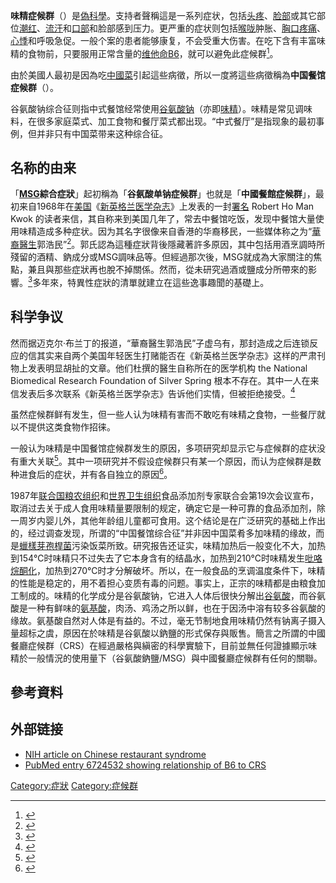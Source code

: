 {{noteTA
|T=zh-hans:味精症候群; zh-hant:味精症候群;
|dt=繁體：味精症候群；简体：味精症候群；
|1=zh-hans:谷氨酸; zh-hant:麩胺酸;
|d1=繁體：麩胺酸；简体：谷氨酸；
}}
{{medical}}
'''味精症候群'''（{{lang|en|MSG symptom complex}}）是[[偽科學|偽科學]]。支持者聲稱這是一系列症状，包括[[头疼|头疼]]、[[脸部|脸部]]或其它部位[[潮红_(生理)|潮红]]、[[流汗|流汗]]和[[口腔|口部]]和脸部感到压力。更严重的症状则包括[[喉咙|喉咙]]肿胀、[[胸口疼痛|胸口疼痛]]、[[心悸|心悸]]和呼吸急促。一般个案的患者能够康复，不会受重大伤害。在吃下含有丰富味精的食物前，只要服用正常含量的[[维他命B6|维他命B6]]，就可以避免此症候群<ref>{{cite journal |last1=Folkers |first1=K |last2=Shizukuishi |first2=S |last3=Willis |first3=R |last4=Scudder |first4=SL |last5=Takemura |first5=K |last6=Longenecker |first6=JB |title=The biochemistry of vitamin B6 is basic to the cause of the Chinese restaurant syndrome. |journal=Hoppe-Seyler's Zeitschrift fur physiologische Chemie |date=1984-03 |volume=365 |issue=3 |pages=405-14 |pmid=6724532 |accessdate=2018-09-05}}</ref>。

由於美國人最初是因為吃[[中國菜|中國菜]]引起這些病徵，所以一度將這些病徵稱為'''中国餐馆症候群'''（{{lang|en|Chinese restaurant syndrome}}）。

谷氨酸钠综合征则指中式餐馆经常使用[[谷氨酸钠|谷氨酸钠]]（亦即[[味精|味精]]）。味精是常见调味料，在很多家庭菜式、加工食物和餐厅菜式都出现。“中式餐厅”是指现象的最初事例，但并非只有中国菜带来这种综合征。

==名称的由来==

「'''[[MSG|MSG]]綜合症狀'''」起初稱為「'''谷氨酸单钠症候群'''」也就是「'''中國餐館症候群'''」，最初来自1968年在[[美国|美国]]《[[新英格兰医学杂志|新英格兰医学杂志]]》上发表的一封[[署名|署名]] Robert Ho Man Kwok 的读者来信，其自称来到美国几年了，常去中餐馆吃饭，发现中餐馆大量使用味精造成多种症状。因为其名字很像来自香港的华裔移民，一些媒体称之为“[[華裔|華裔]][[醫生|醫生]]郭浩民”<ref name="Kowk">{{Cite web |url=http://www.britishchinesefoodculture.org.uk/index.php?option=com_content&view=article&id=116:the-love-hate-affairs-between-msg-a-chinese-food&catid=2:food-for-thought&Itemid=4 |title=存档副本 |accessdate=2019-07-21 |archive-date=2020-03-06 |archive-url=https://web.archive.org/web/20200306043836/http://www.britishchinesefoodculture.org.uk/index.php?option=com_content&view=article&id=116:the-love-hate-affairs-between-msg-a-chinese-food&catid=2:food-for-thought&Itemid=4 |dead-url=no }}</ref>。郭氏認為這種症狀背後隱藏著許多原因，其中包括用酒烹調時所殘留的酒精、鈉成分或MSG調味品等。但經過那次後，MSG就成為大家關注的焦點，兼且與那些症狀再也脫不掉關係。然而，從未研究過酒或鹽成分所帶來的影響。<ref name="freeman">
{{cite journal
| author = Freeman, M
| title = Reconsidering the effects of monosodium glutamate: A literature review
| journal = Journal of the American Academy of Nurse Practicioners
| volume = 18
| pages = 482?486
| year = 2006
| doi = 10.1111/j.1745-7599.2006.00160.x
| pmid=16999713
| issue = 10}}</ref>多年來，特異性症狀的清單就建立在這些逸事趣聞的基礎上。

==科学争议==
然而据迈克尔·布兰丁的报道，“華裔醫生郭浩民”子虚乌有，那封造成之后连锁反应的信其实来自两个美国年轻医生打赌能否在《新英格兰医学杂志》这样的严肃刊物上发表明显胡扯的文章。他们杜撰的醫生自称所在的医学机构 the National Biomedical Research Foundation of Silver Spring 根本不存在。其中一人在来信发表后多次联系《新英格兰医学杂志》告诉他们实情，但被拒绝接受。<ref>{{Cite web |url=https://news.colgate.edu/magazine/2019/02/06/the-strange-case-of-dr-ho-man-kwok/ |title=存档副本 |accessdate=2019-07-21 |archive-date=2020-12-21 |archive-url=https://web.archive.org/web/20201221120526/https://news.colgate.edu/magazine/2019/02/06/the-strange-case-of-dr-ho-man-kwok/ |dead-url=no }}</ref>

虽然症候群鲜有发生，但一些人认为味精有害而不敢吃有味精之食物，一些餐厅就以不提供这类食物作招徕。

一般认为味精是中国餐馆症候群发生的原因，多项研究却显示它与症候群的症状没有重大关联<ref>{{cite journal |last1=Geha |first1=RS |last2=Beiser |first2=A |last3=Ren |first3=C |last4=Patterson |first4=R |last5=Greenberger |first5=PA |last6=Grammer |first6=LC |last7=Ditto |first7=AM |last8=Harris |first8=KE |last9=Shaughnessy |first9=MA |last10=Yarnold |first10=PR |last11=Corren |first11=J |last12=Saxon |first12=A |title=Review of alleged reaction to monosodium glutamate and outcome of a multicenter double-blind placebo-controlled study. |journal=The Journal of nutrition |date=2000-04 |volume=130 |issue=4S Suppl |pages=1058S-62S |doi=10.1093/jn/130.4.1058S |pmid=10736382 |accessdate=2018-09-05}}</ref>。其中一项研究并不假设症候群只有某一个原因，而认为症候群是数种进食后的症状，并有各自独立的原因<ref>{{cite journal |last1=Tarasoff |first1=L |last2=Kelly |first2=MF |title=Monosodium L-glutamate: a double-blind study and review. |journal=Food and chemical toxicology : an international journal published for the British Industrial Biological Research Association |date=1993-12 |volume=31 |issue=12 |pages=1019-35 |pmid=8282275 |accessdate=2018-09-05}}</ref>。

1987年[[联合国粮农组织|联合国粮农组织]]和[[世界卫生组织|世界卫生组织]]食品添加剂专家联合会第19次会议宣布，取消过去关于成人食用味精量要限制的规定，确定它是一种可靠的食品添加剂，除一周岁内婴儿外，其他年龄组儿童都可食用。这个结论是在广泛研究的基础上作出的，经过调查发现，所谓的“中国餐馆综合征”并非因中国菜肴多加味精的缘故，而是[[蠟樣芽孢桿菌|蠟樣芽孢桿菌]]污染饭菜所致。研究报告还证实，味精加热后一般变化不大，加热到154℃时味精只不过失去了它本身含有的结晶水，加热到210℃时味精发生[[吡咯烷酮化|吡咯烷酮化]]，加热到270℃时才分解破坏。所以，在一般食品的烹调温度条件下，味精的性能是稳定的，用不着担心变质有毒的问题。事实上，正宗的味精都是由粮食加工制成的。味精的化学成分是谷氨酸钠，它进入人体后很快分解出[[谷氨酸|谷氨酸]]，而谷氨酸是一种有鲜味的[[氨基酸|氨基酸]]，肉汤、鸡汤之所以鲜，也在于因汤中溶有较多谷氨酸的缘故。氨基酸自然对人体是有益的。不过，毫无节制地食用味精仍然有钠离子摄入量超标之虞，原因在於味精是谷氨酸以鈉鹽的形式保存與販售。簡言之所謂的中國餐廳症候群（CRS）在經過嚴格與縝密的科學實驗下，目前並無任何證據顯示味精於一般情況的使用量下（谷氨酸鈉鹽/MSG）與中國餐廳症候群有任何的關聯。

==參考資料==
{{reflist}}

==外部链接==
* [http://www.nlm.nih.gov/medlineplus/print/ency/article/001126.htm NIH article on Chinese restaurant syndrome]{{Wayback|url=http://www.nlm.nih.gov/medlineplus/print/ency/article/001126.htm |date=20061220110200 }}
* [http://www.ncbi.nlm.nih.gov/entrez/query.fcgi?cmd=Retrieve&db=PubMed&list_uids=6724532&dopt=Abstract PubMed entry 6724532 showing relationship of B6 to CRS]

[[Category:症狀|Category:症狀]]
[[Category:症候群|Category:症候群]]